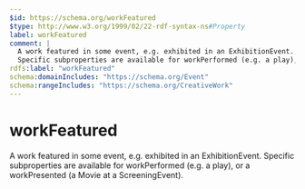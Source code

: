 ```yaml
---
$id: https://schema.org/workFeatured
$type: http://www.w3.org/1999/02/22-rdf-syntax-ns#Property
label: workFeatured
comment: |
  A work featured in some event, e.g. exhibited in an ExhibitionEvent.
  Specific subproperties are available for workPerformed (e.g. a play), or a workPresented (a Movie at a ScreeningEvent).
rdfs:label: "workFeatured"
schema:domainIncludes: "https://schema.org/Event"
schema:rangeIncludes: "https://schema.org/CreativeWork"
---
```


# workFeatured

A work featured in some event, e.g. exhibited in an ExhibitionEvent.
       Specific subproperties are available for workPerformed (e.g. a play), or a workPresented (a Movie at a ScreeningEvent).

